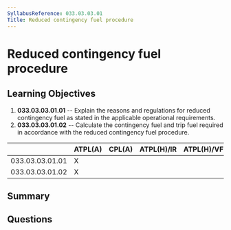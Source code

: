 ```yaml
---
SyllabusReference: 033.03.03.01
Title: Reduced contingency fuel procedure
---
```


# Reduced contingency fuel procedure

## Learning Objectives

1. **033.03.03.01.01** -- Explain the reasons and regulations for reduced
   contingency fuel as stated in the applicable operational requirements.
2. **033.03.03.01.02** -- Calculate the contingency fuel and trip fuel required
   in accordance with the reduced contingency fuel procedure.

|                 | ATPL(A) | CPL(A) | ATPL(H)/IR | ATPL(H)/VFR | CPL(H) | IR  | CBIR(A) |
| --------------- | ------- | ------ | ---------- | ----------- | ------ | --- | ------- |
| 033.03.03.01.01 | X       |        |            |             |        |     |         |
| 033.03.03.01.02 | X       |        |            |             |        |     |         |

## Summary

## Questions
